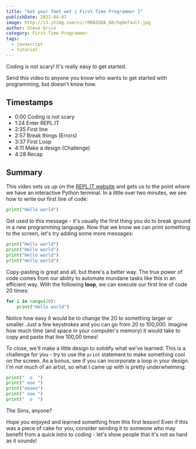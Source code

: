 ```yaml
---
title: "Get your feet wet | First Time Programmer 1"
publishDate: 2022-04-07
image: http://i3.ytimg.com/vi/rM8BZdOA_60/hqdefault.jpg
author: Steve Grice
category: First Time Programmer
tags:
  - javascript
  - tutorial
---
```


Coding is not scary! It's really easy to get started.

Send this video to anyone you know who wants to get started with programming, but doesn't know how.


<BlogYoutubeVideo videoId="rM8BZdOA_60" />

## Timestamps

- 0:00 Coding is not scary
- 1:24 Enter REPL.IT
- 2:35 First line
- 2:57 Break things (Errors)
- 3:37 First Loop
- 4:11 Make a design (Challenge)
- 4:28 Recap

## Summary

This video sets us up on the [REPL.IT website](https://replit.com) and gets us to the point where we have an interactive Python terminal. In a little over two minutes, we see how to write our first line of code:

```python
print("Hello world")
```

Get used to this message - it's usually the first thing you do to break ground in a new programming language. Now that we know we can print something to the screen, let's try adding some more messages:

```python
print("Hello world")
print("Hello world")
print("Hello world")
print("Hello world")
```

Copy-pasting is great and all, but there's a better way. The true power of code comes from our ability to automate mundane tasks like this in an efficient way. With the following **loop**, we can execute our first line of code 20 times:

```python
for i in range(20):
    print("Hello world")
```

Notice how easy it would be to change the 20 to something larger or smaller. Just a few keystrokes and you can go from 20 to 100,000. Imagine how much time (and space in your computer's memory) it would take to copy and paste that line 100,00 times!

To close, we'll make a little design to solidify what we've learned. This is a challenge for you - try to use the `print` statement to make something cool on the screen. As a bonus, see if you can incorporate a loop in your design. I'm not much of an artist, so what I came up with is pretty underwhelming:

```python
print("  o  ")
print(" ooo ")
print("ooooo")
print(" ooo ")
print("  o  ")
```

The Sims, anyone?

Hope you enjoyed and learned something from this first lesson! Even if this was a piece of cake for you, consider sending it to someone who may benefit from a quick intro to coding - let's show people that it's not as hard as it sounds!

